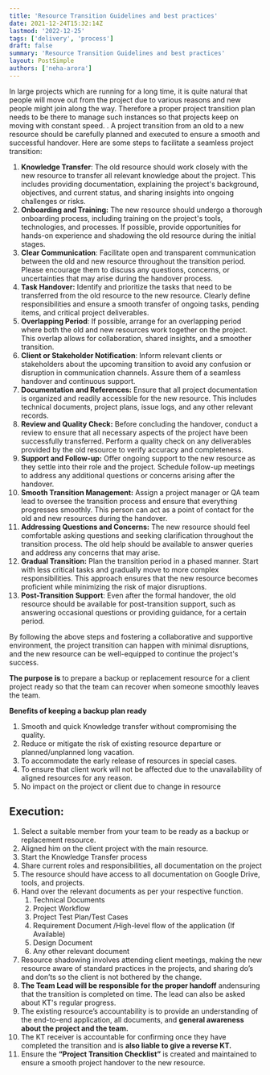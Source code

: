 ```yaml
---
title: 'Resource Transition Guidelines and best practices'
date: 2021-12-24T15:32:14Z
lastmod: '2022-12-25'
tags: ['delivery', 'process']
draft: false
summary: 'Resource Transition Guidelines and best practices'
layout: PostSimple
authors: ['neha-arora']
---
```


In large projects which are running for a long time, it is quite natural that people will move out from the project due to various reasons and new people might join along the way. Therefore a proper project transition plan needs to be there to manage such instances so that projects keep on moving with constant speed. . A project transition from an old to a new resource should be carefully planned and executed to ensure a smooth and successful handover. Here are some steps to facilitate a seamless project transition:

1. **Knowledge Transfer**: The old resource should work closely with the new resource to transfer all relevant knowledge about the project. This includes providing documentation, explaining the project's background, objectives, and current status, and sharing insights into ongoing challenges or risks.
2. **Onboarding and Training:** The new resource should undergo a thorough onboarding process, including training on the project's tools, technologies, and processes. If possible, provide opportunities for hands-on experience and shadowing the old resource during the initial stages.
3. **Clear Communication**: Facilitate open and transparent communication between the old and new resource throughout the transition period. Please encourage them to discuss any questions, concerns, or uncertainties that may arise during the handover process.
4. **Task Handover:** Identify and prioritize the tasks that need to be transferred from the old resource to the new resource. Clearly define responsibilities and ensure a smooth transfer of ongoing tasks, pending items, and critical project deliverables.
5. **Overlapping Period**: If possible, arrange for an overlapping period where both the old and new resources work together on the project. This overlap allows for collaboration, shared insights, and a smoother transition.
6. **Client or Stakeholder Notification**: Inform relevant clients or stakeholders about the upcoming transition to avoid any confusion or disruption in communication channels. Assure them of a seamless handover and continuous support.
7. **Documentation and References:** Ensure that all project documentation is organized and readily accessible for the new resource. This includes technical documents, project plans, issue logs, and any other relevant records.
8. **Review and Quality Check:** Before concluding the handover, conduct a review to ensure that all necessary aspects of the project have been successfully transferred. Perform a quality check on any deliverables provided by the old resource to verify accuracy and completeness.
9. **Support and Follow-up:** Offer ongoing support to the new resource as they settle into their role and the project. Schedule follow-up meetings to address any additional questions or concerns arising after the handover.
10. **Smooth Transition Management:** Assign a project manager or QA team lead to oversee the transition process and ensure that everything progresses smoothly. This person can act as a point of contact for the old and new resources during the handover.
11. **Addressing Questions and Concerns:** The new resource should feel comfortable asking questions and seeking clarification throughout the transition process. The old help should be available to answer queries and address any concerns that may arise.
12. **Gradual Transition:** Plan the transition period in a phased manner. Start with less critical tasks and gradually move to more complex responsibilities. This approach ensures that the new resource becomes proficient while minimizing the risk of major disruptions.
13. **Post-Transition Support**: Even after the formal handover, the old resource should be available for post-transition support, such as answering occasional questions or providing guidance, for a certain period.

By following the above steps and fostering a collaborative and supportive environment, the project transition can happen with minimal disruptions, and the new resource can be well-equipped to continue the project's success.

**The purpose is** to prepare a backup or replacement resource for a client project ready so that the team can recover when someone smoothly leaves the team.

**Benefits of keeping a backup plan ready**

1. Smooth and quick Knowledge transfer without compromising the quality.
2. Reduce or mitigate the risk of existing resource departure or planned/unplanned long vacation.
3. To accommodate the early release of resources in special cases.
4. To ensure that client work will not be affected due to the unavailability of aligned resources for any reason.
5. No impact on the project or client due to change in resource

## **Execution:**

1. Select a suitable member from your team to be ready as a backup or replacement resource.
2. Aligned him on the client project with the main resource.
3. Start the Knowledge Transfer process
4. Share current roles and responsibilities, all documentation on the project
5. The resource should have access to all documentation on Google Drive, tools, and projects.
6. Hand over the relevant documents as per your respective function.
   1. Technical Documents
   2. Project Workflow
   3. Project Test Plan/Test Cases
   4. Requirement Document /High-level flow of the application (If Available)
   5. Design Document
   6. Any other relevant document
7. Resource shadowing involves attending client meetings, making the new resource aware of standard practices in the projects, and sharing do’s and don’ts so the client is not bothered by the change.
8. **The Team Lead will be responsible for the proper handoff** andensuring that the transition is completed on time. The lead can also be asked about KT's regular progress.
9. The existing resource’s accountability is to provide an understanding of the end-to-end application, all documents, and **general awareness about the project and the team.**
10. The KT receiver is accountable for confirming once they have completed the transition and is **also liable to give a reverse KT.**
11. Ensure the **“Project Transition Checklist”** is created and maintained to ensure a smooth project handover to the new resource.

